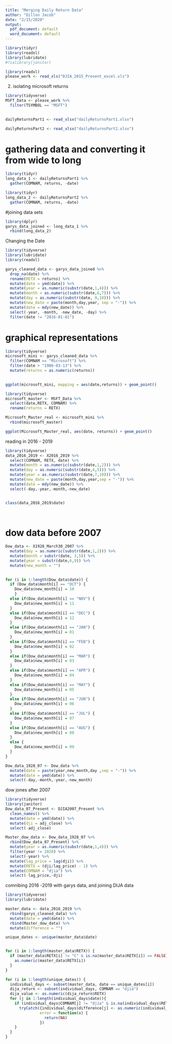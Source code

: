 ```yaml
---
title: "Merging Daily Return Data"
author: "Dillon Jacob"
date: "2/15/2020"
output:
  pdf_document: default
  word_document: default
---
```


```r
library(tidyr)
library(readxl)
library(lubridate)
#?ialibrary(janitor)
```

```r
library(readxl)
please_work <- read_xls("DJIA_2015_Present_excel.xls")
```


2) isolating microsoft returns
```r
library(tidyverse)
MSFT_Data <- please_work %>%
  filter(TSYMBOL == "MSFT") 
  
```

```r
dailyReturnsPart1 <- read_xlsx("dailyReturnsPart1.xlsx")

```


```r
dailyReturnsPart2 <- read_xlsx("dailyReturnsPart2.xlsx")
```

# gathering data and converting it from wide to long
```r
library(tidyr)
long_data_1 <- dailyReturnsPart1 %>% 
  gather(COMNAM, returns, -date)
```

```r
library(tidyr)
long_data_2 <- dailyReturnsPart2 %>% 
  gather(COMNAM, returns, -date)
```

#joining data sets
```r
library(dplyr)
garys_data_joined <- long_data_1 %>% 
  rbind(long_data_2)
```

Changing the Date
```r
library(tidyverse)
library(lubridate)
library(readxl)

garys_cleaned_data <- garys_data_joined %>%
  drop_na(date) %>% 
  rename(RETX = returns) %>% 
  mutate(date = ymd(date)) %>%
  mutate(year = as.numeric(substr(date,1,4))) %>% 
  mutate(month = as.numeric(substr(date,6,7))) %>% 
  mutate(day = as.numeric(substr(date, 9,10))) %>%
  mutate(new_date = paste(month,day,year, sep = "-")) %>% 
  mutate(date = mdy(new_date)) %>% 
  select(-year, -month, -new_date, -day) %>% 
  filter(date != "2016-01-01")


```

# graphical representations
```r
library(tidyverse)
microsoft_mini <- garys_cleaned_data %>% 
  filter(COMNAM == "Microsoft") %>% 
  filter(date > "1986-03-13") %>% 
  mutate(returns = as.numeric(returns))

  
ggplot(microsoft_mini, mapping = aes(date,returns)) + geom_point()

```

```r
library(tidyverse)
microsoft_master <- MSFT_Data %>% 
  select(date,RETX, COMNAM) %>%
  rename(returns = RETX)
```

```r
Microsoft_Master_real <- microsoft_mini %>% 
  rbind(microsoft_master)

ggplot(Microsoft_Master_real, aes(date, returns)) + geom_point()
```

reading in 2016 - 2019
```r
library(tidyverse)
data_2016_2019 <- X2016_2019 %>% 
  select(COMNAM, RETX, date) %>% 
  mutate(month = as.numeric(substr(date,1,2))) %>% 
  mutate(day = as.numeric(substr(date,4,5))) %>% 
  mutate(year = as.numeric(substr(date,7,10))) %>%
  mutate(new_date = paste(month,day,year,sep = "-")) %>% 
  mutate(date = mdy(new_date)) %>% 
  select(-day,-year,-month,-new_date)


class(data_2016_2019$date)
  



```


# dow data before 2007
```r
Dow_data <- X1928_March30_2007 %>% 
  mutate(day = as.numeric(substr(date,1,2))) %>% 
  mutate(month = substr(date, 3,5)) %>% 
  mutate(year = substr(date,6,9)) %>% 
  mutate(new_month = "") 
 

for (i in 1:length(Dow_data$date)) {
  if (Dow_data$month[i] == "OCT") {
    Dow_data$new_month[i] = 10 
    }
  else if(Dow_data$month[i] == "NOV") {
    Dow_data$new_month[i] = 11
  }
  else if(Dow_data$month[i] == "DEC") {
    Dow_data$new_month[i] = 12
  }
  else if(Dow_data$month[i] == "JAN") {
    Dow_data$new_month[i] = 01
  }
  else if(Dow_data$month[i] == "FEB") {
    Dow_data$new_month[i] = 02
  }
  else if(Dow_data$month[i] == "MAR") {
    Dow_data$new_month[i] = 03
  }
  else if(Dow_data$month[i] == "APR") {
    Dow_data$new_month[i] = 04
  }
  else if(Dow_data$month[i] == "MAY") {
    Dow_data$new_month[i] = 05
  }
  else if(Dow_data$month[i] == "JUN") {
    Dow_data$new_month[i] = 06
  }
  else if(Dow_data$month[i] == "JUL") {
    Dow_data$new_month[i] = 07
  }
  else if(Dow_data$month[i] == "AUG") {
    Dow_data$new_month[i] = 08
  }
  else {
    Dow_data$new_month[i] = 09
  }
}

Dow_data_1928_07 <- Dow_data %>% 
  mutate(date = paste(year,new_month,day ,sep = "-")) %>% 
  mutate(date = ymd(date)) %>% 
  select(-day,-month,-year,-new_month)


```

dow jones after 2007
```r
library(tidyverse)
library(janitor)
Dow_data_07_Present <- DJIA2007_Present %>%
  clean_names() %>% 
  mutate(date = ymd(date)) %>% 
  mutate(dji = adj_close) %>% 
  select(-adj_close)

Master_dow_data <- Dow_data_1928_07 %>% 
  rbind(Dow_data_07_Present) %>%
  mutate(year = as.numeric(substr(date,1,4))) %>% 
  filter(year != 2020) %>% 
  select(-year) %>% 
  mutate(lag_price = lag(dji)) %>% 
  mutate(RETX = (dji/lag_price) - 1) %>% 
  mutate(COMNAM = "djia") %>% 
  select(-lag_price,-dji)

```





comnibing 2016 -2019 with garys data, and joining DIJA data 
```r
library(tidyverse)
library(lubridate)

master_data <- data_2016_2019 %>% 
  rbind(garys_cleaned_data) %>% 
  mutate(date = ymd(date)) %>% 
  rbind(Master_dow_data) %>% 
  mutate(difference = "")

unique_dates <- unique(master_data$date)


for (i in 1:length(master_data$RETX)) {
  if (master_data$RETX[i] != "C" & is.na(master_data$RETX[i]) == FALSE){
    as.numeric(master_data$RETX[i])
  }
}

for (i in 1:length(unique_dates)) {
  individual_days <- subset(master_data, date == unique_dates[i])
  dija_return <- subset(individual_days, COMNAM == "djia")
  dija_value <- as.numeric(dija_return$RETX)
  for (j in 1:length(individual_days$date)){
    if (individual_days$COMNAM[j] != "djia" & is.na(individual_days$RETX[j]) == FALSE & individual_days$RETX[j] != "C") {
      tryCatch({individual_days$difference[j] <- as.numeric(individual_days$RETX[j]) - dija_value}, 
               error = function(x) {
                 return(NA)
               })
    }
  }
}
```


